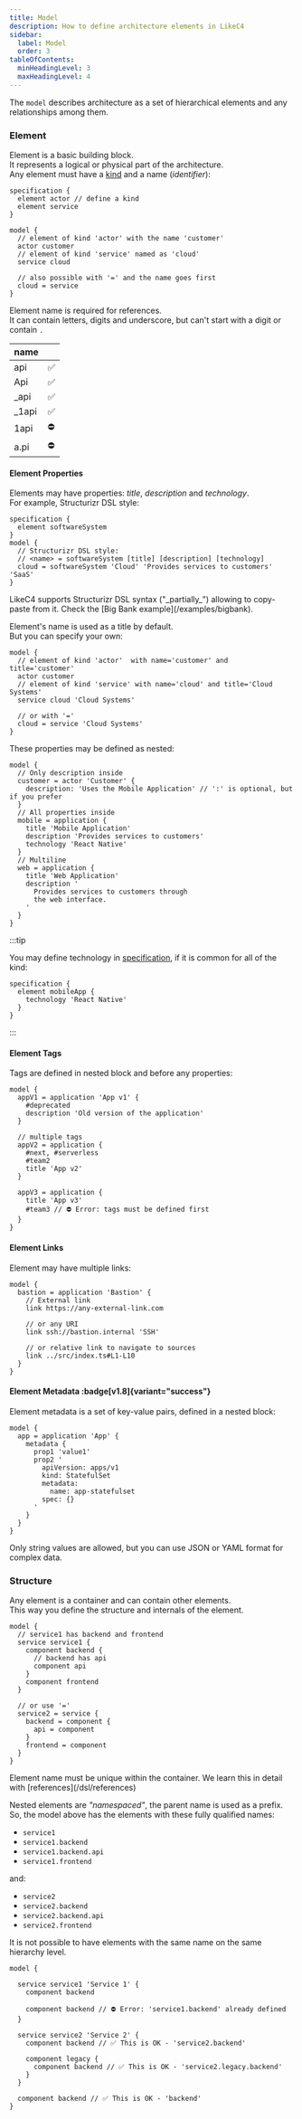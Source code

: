 ```yaml
---
title: Model
description: How to define architecture elements in LikeC4
sidebar: 
  label: Model
  order: 3
tableOfContents:
  minHeadingLevel: 3
  maxHeadingLevel: 4
---
```



The `model` describes architecture as a set of hierarchical elements and any relationships among them.

### Element

Element is a basic building block.  
It represents a logical or physical part of the architecture.  
Any element must have a [kind](/dsl/specification#element-kind) and a name (_identifier_):

```likec4
specification {
  element actor // define a kind
  element service
}

model {
  // element of kind 'actor' with the name 'customer'
  actor customer
  // element of kind 'service' named as 'cloud'
  service cloud

  // also possible with '=' and the name goes first
  cloud = service
}
```

Element name is required for references.  
It can contain letters, digits and underscore, but can't start with a digit or contain `.`

| name       |     |
| :--------- | :-- |
| api        | ✅  |
| Api        | ✅  |
| \_api      | ✅  |
| \_1api     | ✅  |
| 1api       | ⛔️ |
| a.pi       | ⛔️ |


#### Element Properties

Elements may have properties: _title_, _description_ and _technology_.  
For example, Structurizr DSL style:

```likec4 copy
specification {
  element softwareSystem
}
model {
  // Structurizr DSL style:
  // <name> = softwareSystem [title] [description] [technology]
  cloud = softwareSystem 'Cloud' 'Provides services to customers' 'SaaS'
}
```

<Aside>
LikeC4 supports Structurizr DSL syntax ("_partially_") allowing to copy-paste from it.  
Check the [Big Bank example](/examples/bigbank).
</Aside>

Element's name is used as a title by default.  
But you can specify your own:

```likec4
model {
  // element of kind 'actor'  with name='customer' and title='customer'
  actor customer
  // element of kind 'service' with name='cloud' and title='Cloud Systems'
  service cloud 'Cloud Systems'
  
  // or with '='
  cloud = service 'Cloud Systems'
}
```

These properties may be defined as nested:

```likec4 copy
model {
  // Only description inside
  customer = actor 'Customer' {     
    description: 'Uses the Mobile Application' // ':' is optional, but if you prefer
  }
  // All properties inside
  mobile = application {
    title 'Mobile Application'
    description 'Provides services to customers'
    technology 'React Native'
  }
  // Multiline
  web = application {
    title 'Web Application'
    description '
      Provides services to customers through
      the web interface.
    '
  }
}
```

:::tip

You may define technology in [specification](/dsl/specification#element-kind), if it is common for all of the kind:

```likec4
specification {
  element mobileApp {
    technology 'React Native'
  }
}
```
:::

#### Element Tags

Tags are defined in nested block and before any properties:

```likec4 copy
model {
  appV1 = application 'App v1' {
    #deprecated
    description 'Old version of the application'
  }

  // multiple tags
  appV2 = application {
    #next, #serverless
    #team2
    title 'App v2'
  }

  appV3 = application {        
    title 'App v3'
    #team3 // ⛔️ Error: tags must be defined first
  }  
}
```

#### Element Links

Element may have multiple links:

```likec4 copy
model {
  bastion = application 'Bastion' {
    // External link
    link https://any-external-link.com

    // or any URI
    link ssh://bastion.internal 'SSH'

    // or relative link to navigate to sources
    link ../src/index.ts#L1-L10
  }
}
```

#### Element Metadata :badge[v1.8]{variant="success"}

Element metadata is a set of key-value pairs, defined in a nested block:

```likec4 copy
model {
  app = application 'App' {
    metadata {
      prop1 'value1'
      prop2 '
        apiVersion: apps/v1
        kind: StatefulSet
        metadata:
          name: app-statefulset
        spec: {}        
      '
    }
  }
}
```

Only string values are allowed, but you can use JSON or YAML format for complex data.

### Structure

Any element is a container and can contain other elements.  
This way you define the structure and internals of the element.

```likec4 filename="nested-elements.c4"
model {
  // service1 has backend and frontend
  service service1 {
    component backend {
      // backend has api
      component api
    }
    component frontend
  }

  // or use '='
  service2 = service {
    backend = component {
      api = component
    }
    frontend = component
  }
}
```

<Aside type="caution">
Element name must be unique within the container.  
We learn this in detail with [references](/dsl/references)
</Aside>

Nested elements are _"namespaced"_, the parent name is used as a prefix.  
So, the model above has the elements with these fully qualified names:

- `service1`
- `service1.backend`
- `service1.backend.api`
- `service1.frontend`

and:

- `service2`
- `service2.backend`
- `service2.backend.api`
- `service2.frontend`

It is not possible to have elements with the same name on the same hierarchy level.

```likec4 filename="nested-elements.c4"
model {

  service service1 'Service 1' {
    component backend

    component backend // ⛔️ Error: 'service1.backend' already defined
  }

  service service2 'Service 2' {
    component backend // ✅ This is OK - 'service2.backend'

    component legacy {
      component backend // ✅ This is OK - 'service2.legacy.backend'
    }
  }

  component backend // ✅ This is OK - 'backend'
}
```
